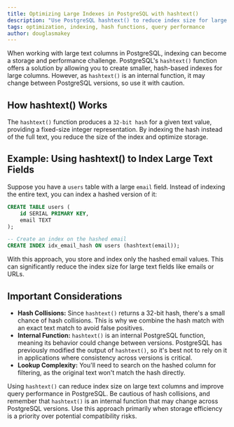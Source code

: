 ```yaml
---
title: Optimizing Large Indexes in PostgreSQL with hashtext()
description: "Use PostgreSQL hashtext() to reduce index size for large text columns. Learn how to apply it in your index and search queries, with important considerations."
tags: optimization, indexing, hash functions, query performance
author: douglasmakey
---
```


When working with large text columns in PostgreSQL, indexing can become a storage and performance challenge. PostgreSQL's `hashtext()` function offers a solution by allowing you to create smaller, hash-based indexes for large columns. However, as `hashtext()` is an internal function, it may change between PostgreSQL versions, so use it with caution.

## How hashtext() Works

The `hashtext()` function produces a `32-bit hash` for a given text value, providing a fixed-size integer representation. By indexing the hash instead of the full text, you reduce the size of the index and optimize storage.

## Example: Using hashtext() to Index Large Text Fields

Suppose you have a `users` table with a large `email` field. Instead of indexing the entire text, you can index a hashed version of it:

```sql
CREATE TABLE users (
    id SERIAL PRIMARY KEY,
    email TEXT
);

-- Create an index on the hashed email
CREATE INDEX idx_email_hash ON users (hashtext(email));
```

With this approach, you store and index only the hashed email values. This can significantly reduce the index size for large text fields like emails or URLs.

## Important Considerations

- **Hash Collisions:** Since `hashtext()` returns a 32-bit hash, there's a small chance of hash collisions. This is why we combine the hash match with an exact text match to avoid false positives.
- **Internal Function:** `hashtext()` is an internal PostgreSQL function, meaning its behavior could change between versions. PostgreSQL has previously modified the output of `hashtext()`, so it's best not to rely on it in applications where consistency across versions is critical.
- **Lookup Complexity:** You'll need to search on the hashed column for filtering, as the original text won't match the hash directly.

Using `hashtext()` can reduce index size on large text columns and improve query performance in PostgreSQL. Be cautious of hash collisions, and remember that `hashtext()` is an internal function that may change across PostgreSQL versions. Use this approach primarily when storage efficiency is a priority over potential compatibility risks.

